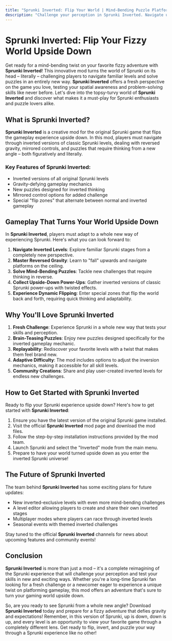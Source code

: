 ```yaml
---
title: "Sprunki Inverted: Flip Your World | Mind-Bending Puzzle Platformer"
description: "Challenge your perception in Sprunki Inverted. Navigate upside-down levels, master reversed gravity, and solve mind-bending puzzles. A fresh twist on the Sprunki you love!"
---
```



# Sprunki Inverted: Flip Your Fizzy World Upside Down

Get ready for a mind-bending twist on your favorite fizzy adventure with **Sprunki Inverted**! This innovative mod turns the world of Sprunki on its head – literally – challenging players to navigate familiar levels and solve puzzles in an entirely new way. **Sprunki Inverted** offers a fresh perspective on the game you love, testing your spatial awareness and problem-solving skills like never before. Let's dive into the topsy-turvy world of **Sprunki Inverted** and discover what makes it a must-play for Sprunki enthusiasts and puzzle lovers alike.

## What is Sprunki Inverted?

**Sprunki Inverted** is a creative mod for the original Sprunki game that flips the gameplay experience upside down. In this mod, players must navigate through inverted versions of classic Sprunki levels, dealing with reversed gravity, mirrored controls, and puzzles that require thinking from a new angle – both figuratively and literally.

### Key Features of Sprunki Inverted:

- Inverted versions of all original Sprunki levels
- Gravity-defying gameplay mechanics
- New puzzles designed for inverted thinking
- Mirrored control options for added challenge
- Special "flip zones" that alternate between normal and inverted gameplay

## Gameplay That Turns Your World Upside Down

In **Sprunki Inverted**, players must adapt to a whole new way of experiencing Sprunki. Here's what you can look forward to:

1. **Navigate Inverted Levels**: Explore familiar Sprunki stages from a completely new perspective.
2. **Master Reversed Gravity**: Learn to "fall" upwards and navigate platforms on the ceiling.
3. **Solve Mind-Bending Puzzles**: Tackle new challenges that require thinking in reverse.
4. **Collect Upside-Down Power-Ups**: Gather inverted versions of classic Sprunki power-ups with twisted effects.
5. **Experience Dynamic Flipping**: Enter special zones that flip the world back and forth, requiring quick thinking and adaptability.

## Why You'll Love Sprunki Inverted

1. **Fresh Challenge**: Experience Sprunki in a whole new way that tests your skills and perception.
2. **Brain-Teasing Puzzles**: Enjoy new puzzles designed specifically for the inverted gameplay mechanic.
3. **Replayability**: Rediscover your favorite levels with a twist that makes them feel brand new.
4. **Adaptive Difficulty**: The mod includes options to adjust the inversion mechanics, making it accessible for all skill levels.
5. **Community Creations**: Share and play user-created inverted levels for endless new challenges.

## How to Get Started with Sprunki Inverted

Ready to flip your Sprunki experience upside down? Here's how to get started with **Sprunki Inverted**:

1. Ensure you have the latest version of the original Sprunki game installed.
2. Visit the official **Sprunki Inverted** mod page and download the mod files.
3. Follow the step-by-step installation instructions provided by the mod team.
4. Launch Sprunki and select the "Inverted" mode from the main menu.
5. Prepare to have your world turned upside down as you enter the inverted Sprunki universe!

## The Future of Sprunki Inverted

The team behind **Sprunki Inverted** has some exciting plans for future updates:

- New inverted-exclusive levels with even more mind-bending challenges
- A level editor allowing players to create and share their own inverted stages
- Multiplayer modes where players can race through inverted levels
- Seasonal events with themed inverted challenges

Stay tuned to the official **Sprunki Inverted** channels for news about upcoming features and community events!

## Conclusion

**Sprunki Inverted** is more than just a mod – it's a complete reimagining of the Sprunki experience that will challenge your perception and test your skills in new and exciting ways. Whether you're a long-time Sprunki fan looking for a fresh challenge or a newcomer eager to experience a unique twist on platforming gameplay, this mod offers an adventure that's sure to turn your gaming world upside down.

So, are you ready to see Sprunki from a whole new angle? Download **Sprunki Inverted** today and prepare for a fizzy adventure that defies gravity and expectations! Remember, in this version of Sprunki, up is down, down is up, and every level is an opportunity to view your favorite game through a completely different lens. Get ready to flip, invert, and puzzle your way through a Sprunki experience like no other!
